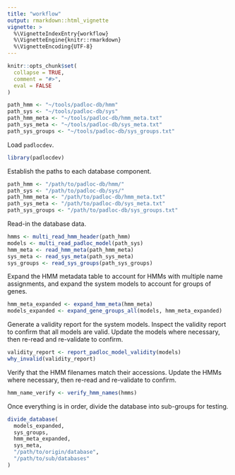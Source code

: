 ```yaml
---
title: "workflow"
output: rmarkdown::html_vignette
vignette: >
  %\VignetteIndexEntry{workflow}
  %\VignetteEngine{knitr::rmarkdown}
  %\VignetteEncoding{UTF-8}
---
```


```r
knitr::opts_chunk$set(
  collapse = TRUE,
  comment = "#>",
  eval = FALSE
)
```

```r
path_hmm <- "~/tools/padloc-db/hmm"
path_sys <- "~/tools/padloc-db/sys"
path_hmm_meta <- "~/tools/padloc-db/hmm_meta.txt"
path_sys_meta <- "~/tools/padloc-db/sys_meta.txt"
path_sys_groups <- "~/tools/padloc-db/sys_groups.txt"
```

Load `padlocdev`.

```r
library(padlocdev)
```

Establish the paths to each database component.

```r
path_hmm <- "/path/to/padloc-db/hmm/"
path_sys <- "/path/to/padloc-db/sys/"
path_hmm_meta <- "/path/to/padloc-db/hmm_meta.txt"
path_sys_meta <- "/path/to/padloc-db/sys_meta.txt"
path_sys_groups <- "/path/to/padloc-db/sys_groups.txt"
```

Read-in the database data.

```r
hmms <- multi_read_hmm_header(path_hmm)
models <- multi_read_padloc_model(path_sys)
hmm_meta <- read_hmm_meta(path_hmm_meta)
sys_meta <- read_sys_meta(path_sys_meta)
sys_groups <- read_sys_groups(path_sys_groups)
```

Expand the HMM metadata table to account for HMMs with multiple name 
assignments, and expand the system models to account for groups of genes.

```r
hmm_meta_expanded <- expand_hmm_meta(hmm_meta)
models_expanded <- expand_gene_groups_all(models, hmm_meta_expanded)
```

Generate a validity report for the system models. Inspect the validity report 
to confirm that all models are valid. Update the models where necessary, then 
re-read and re-validate to confirm.

```r
validity_report <- report_padloc_model_validity(models)
why_invalid(validity_report)
```

Verify that the HMM filenames match their accessions. Update the HMMs where 
necessary, then re-read and re-validate to confirm.

```r
hmm_name_verify <- verify_hmm_names(hmms)
```

Once everything is in order, divide the database into sub-groups for testing.

```r
divide_database(
  models_expanded, 
  sys_groups, 
  hmm_meta_expanded, 
  sys_meta, 
  "/path/to/origin/database", 
  "/path/to/sub/databases"
)
```

